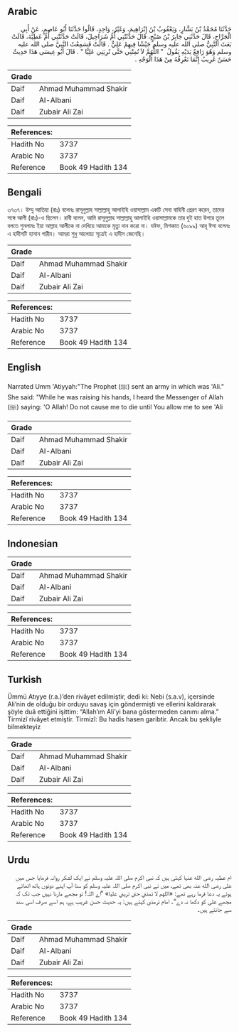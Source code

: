 ## Arabic


<div dir="rtl" lang="ar" style={{fontSize:'larger',backgroundColor:'#f8f9fa',padding:20}}>
حَدَّثَنَا مُحَمَّدُ بْنُ بَشَّارٍ، وَيَعْقُوبُ بْنُ إِبْرَاهِيمَ، وَغَيْرُ، وَاحِدٍ، قَالُوا حَدَّثَنَا أَبُو عَاصِمٍ، عَنْ أَبِي الْجَرَّاحِ، قَالَ حَدَّثَنِي جَابِرُ بْنُ صُبْحٍ، قَالَ حَدَّثَتْنِي أُمُّ شَرَاحِيلَ، قَالَتْ حَدَّثَتْنِي أُمُّ عَطِيَّةَ، قَالَتْ بَعَثَ النَّبِيُّ صلى الله عليه وسلم جَيْشًا فِيهِمْ عَلِيٌّ ‏.‏ قَالَتْ فَسَمِعْتُ النَّبِيَّ صلى الله عليه وسلم وَهُوَ رَافِعٌ يَدَيْهِ يَقُولُ ‏ "‏ اللَّهُمَّ لاَ تُمِتْنِي حَتَّى تُرِيَنِي عَلِيًّا ‏"‏ ‏.‏ قَالَ أَبُو عِيسَى هَذَا حَدِيثٌ حَسَنٌ غَرِيبٌ إِنَّمَا نَعْرِفُهُ مِنْ هَذَا الْوَجْهِ ‏.‏
</div>
<div style={{backgroundColor:'#f8f9fa',padding:20, marginBottom: 10}}><table> <thead> <tr> <th>Grade</th> <th></th> </tr> </thead> <tbody> <tr><td>Daif</td><td>Ahmad Muhammad Shakir</td></tr><tr><td>Daif</td><td>Al-Albani</td></tr><tr><td>Daif</td><td>Zubair Ali Zai</td></tr></tbody></table><table> <thead> <tr> <th>References:</th> <th></th> </tr> </thead> <tbody><tr><td>Hadith No</td><td>3737</td></tr><tr><td>Arabic No</td><td>3737</td></tr><tr><td>Reference</td><td>Book 49 Hadith 134</td></tr></tbody></table></div>

## Bengali


<div dir="ltr" lang="bn" style={{fontSize:'larger',backgroundColor:'#f8f9fa',padding:20}}>
৩৭৩৭। উম্মু আতিয়া (রাঃ) বলেনঃ রাসূলুল্লাহ সাল্লাল্লাহু আলাইহি ওয়াসাল্লাম একটি সেনা বাহিনী প্রেরণ করেন, তাদের সঙ্গে আলী (রাঃ)-ও ছিলেন। রাবী বলেন, আমি রাসূলুল্লাহ সাল্লাল্লাহু আলাইহি ওয়াসাল্লামকে তার দুই হাত উপরে তুলে বলতে শুনলামঃ ইয়া আল্লাহ আলীকে না দেখিয়ে আমাকে মৃত্যু দান করো না। যঈফ, মিশকাত (৬০৯৯) আবূ ঈসা বলেনঃ এ হাদীসটি হাসান গারীব। আমরা শুধু আলোচ্য সূত্রেই এ হাদীস জেনেছি।
</div>
<div style={{backgroundColor:'#f8f9fa',padding:20, marginBottom: 10}}><table> <thead> <tr> <th>Grade</th> <th></th> </tr> </thead> <tbody> <tr><td>Daif</td><td>Ahmad Muhammad Shakir</td></tr><tr><td>Daif</td><td>Al-Albani</td></tr><tr><td>Daif</td><td>Zubair Ali Zai</td></tr></tbody></table><table> <thead> <tr> <th>References:</th> <th></th> </tr> </thead> <tbody><tr><td>Hadith No</td><td>3737</td></tr><tr><td>Arabic No</td><td>3737</td></tr><tr><td>Reference</td><td>Book 49 Hadith 134</td></tr></tbody></table></div>

## English


<div dir="ltr" lang="en" style={{fontSize:'larger',backgroundColor:'#f8f9fa',padding:20}}>
Narrated Umm 'Atiyyah:"The Prophet (ﷺ) sent an army in which was 'Ali." She said: "While he was raising his hands, I heard the Messenger of Allah (ﷺ) saying: 'O Allah! Do not cause me to die until You allow me to see 'Ali
</div>
<div style={{backgroundColor:'#f8f9fa',padding:20, marginBottom: 10}}><table> <thead> <tr> <th>Grade</th> <th></th> </tr> </thead> <tbody> <tr><td>Daif</td><td>Ahmad Muhammad Shakir</td></tr><tr><td>Daif</td><td>Al-Albani</td></tr><tr><td>Daif</td><td>Zubair Ali Zai</td></tr></tbody></table><table> <thead> <tr> <th>References:</th> <th></th> </tr> </thead> <tbody><tr><td>Hadith No</td><td>3737</td></tr><tr><td>Arabic No</td><td>3737</td></tr><tr><td>Reference</td><td>Book 49 Hadith 134</td></tr></tbody></table></div>

## Indonesian


<div dir="ltr" lang="id" style={{fontSize:'larger',backgroundColor:'#f8f9fa',padding:20}}>

</div>
<div style={{backgroundColor:'#f8f9fa',padding:20, marginBottom: 10}}><table> <thead> <tr> <th>Grade</th> <th></th> </tr> </thead> <tbody> <tr><td>Daif</td><td>Ahmad Muhammad Shakir</td></tr><tr><td>Daif</td><td>Al-Albani</td></tr><tr><td>Daif</td><td>Zubair Ali Zai</td></tr></tbody></table><table> <thead> <tr> <th>References:</th> <th></th> </tr> </thead> <tbody><tr><td>Hadith No</td><td>3737</td></tr><tr><td>Arabic No</td><td>3737</td></tr><tr><td>Reference</td><td>Book 49 Hadith 134</td></tr></tbody></table></div>

## Turkish


<div dir="ltr" lang="tr" style={{fontSize:'larger',backgroundColor:'#f8f9fa',padding:20}}>
Ümmü Atıyye (r.a.)’den rivâyet edilmiştir, dedi ki: Nebi (s.a.v), içersinde Ali’nin de olduğu bir orduyu savaş için göndermişti ve ellerini kaldırarak şöyle duâ ettiğini işittim: “Allah’ım Ali’yi bana göstermeden canımı alma.” Tirmizî rivâyet etmiştir. Tirmizî: Bu hadis hasen garibtir. Ancak bu şekliyle bilmekteyiz
</div>
<div style={{backgroundColor:'#f8f9fa',padding:20, marginBottom: 10}}><table> <thead> <tr> <th>Grade</th> <th></th> </tr> </thead> <tbody> <tr><td>Daif</td><td>Ahmad Muhammad Shakir</td></tr><tr><td>Daif</td><td>Al-Albani</td></tr><tr><td>Daif</td><td>Zubair Ali Zai</td></tr></tbody></table><table> <thead> <tr> <th>References:</th> <th></th> </tr> </thead> <tbody><tr><td>Hadith No</td><td>3737</td></tr><tr><td>Arabic No</td><td>3737</td></tr><tr><td>Reference</td><td>Book 49 Hadith 134</td></tr></tbody></table></div>

## Urdu


<div dir="rtl" lang="ur" style={{fontSize:'larger',backgroundColor:'#f8f9fa',padding:20}}>
ام عطیہ رضی الله عنہا کہتی ہیں کہ نبی اکرم صلی اللہ علیہ وسلم نے ایک لشکر روانہ فرمایا جس میں علی رضی الله عنہ بھی تھے، میں نے نبی اکرم صلی اللہ علیہ وسلم کو سنا آپ اپنے دونوں ہاتھ اٹھائے ہوئے یہ دعا فرما رہے تھے: «اللهم لا تمتني حتى تريني عليا» ”اے اللہ! تو مجھے مارنا نہیں جب تک کہ مجھے علی کو دکھا نہ دے“۔ امام ترمذی کہتے ہیں: یہ حدیث حسن غریب ہے، ہم اسے صرف اسی سند سے جانتے ہیں۔
</div>
<div style={{backgroundColor:'#f8f9fa',padding:20, marginBottom: 10}}><table> <thead> <tr> <th>Grade</th> <th></th> </tr> </thead> <tbody> <tr><td>Daif</td><td>Ahmad Muhammad Shakir</td></tr><tr><td>Daif</td><td>Al-Albani</td></tr><tr><td>Daif</td><td>Zubair Ali Zai</td></tr></tbody></table><table> <thead> <tr> <th>References:</th> <th></th> </tr> </thead> <tbody><tr><td>Hadith No</td><td>3737</td></tr><tr><td>Arabic No</td><td>3737</td></tr><tr><td>Reference</td><td>Book 49 Hadith 134</td></tr></tbody></table></div>